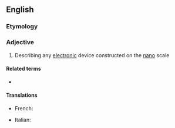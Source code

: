 ==English==

===Etymology===
{{prefix|en|nano|electronic}}

===Adjective===
{{en-adj|-}}

# {{lb|en|physics}} Describing any [[electronic]] device constructed on the [[nano]] scale

====Related terms====
* {{l|en|nanoelectronics}}

====Translations====
{{trans-top|describing any electronic device constructed on the nano scale}}
* French: {{t+|fr|nanoélectronique}}
{{trans-mid}}
* Italian: {{t|it|nanoelettronico}}
{{trans-bottom}}